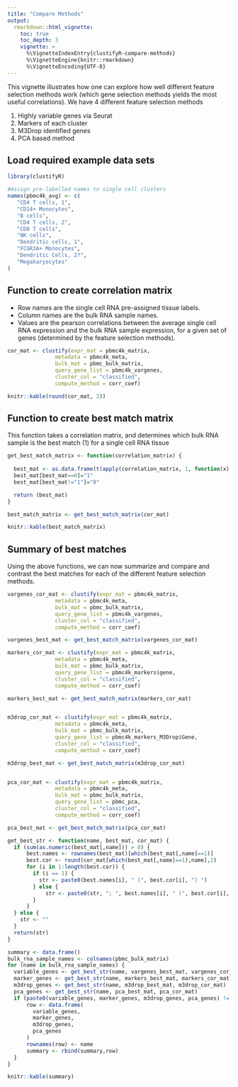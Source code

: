 ```yaml
---
title: "Compare Methods"
output:
  rmarkdown::html_vignette:
    toc: true
    toc_depth: 3
    vignette: >
      %\VignetteIndexEntry{clustifyR-compare-methods}
      %\VignetteEngine{knitr::rmarkdown}
      %\VignetteEncoding{UTF-8}
---
```


This vignette illustrates how one can explore how well different feature selection methods work (which gene selection methods yields the most useful correlations). We have 4 different feature selection methods 

1) Highly variable genes via Seurat
2) Markers of each cluster
3) M3Drop identified genes 
4) PCA based method

## Load required example data sets

```r
library(clustifyR)

#Assign pre-labelled names to single cell clusters
names(pbmc4k_avg) <- c(
   "CD4 T cells, 1",
   "CD14+ Monocytes",
   "B cells",
   "CD4 T cells, 2",
   "CD8 T cells",
   "NK cells",
   "Dendritic cells, 1",
   "FCGR3A+ Monocytes",
   "Dendritic Cells, 2?",
   "Megakaryocytes"
)
```

## Function to create correlation matrix 

* Row names are the single cell RNA pre-assigned tissue labels.
* Column names are the bulk RNA sample names.
* Values are the pearson correlations between the average single cell RNA expression and the bulk RNA sample expression, for a given set of genes (determined by the feature selection methods).

```r

cor_mat <- clustify(expr_mat = pbmc4k_matrix,
               metadata = pbmc4k_meta,
               bulk_mat = pbmc_bulk_matrix,
               query_gene_list = pbmc4k_vargenes,
               cluster_col = "classified",
               compute_method = corr_coef)

knitr::kable(round(cor_mat, 2))

```

## Function to create best match matrix 

This function takes a correlation matrix, and determines which bulk RNA sample is the best match (1) for a single cell RNA tissue

```r
get_best_match_matrix <- function(correlation_matrix) {
  
  best_mat <- as.data.frame(t(apply(correlation_matrix, 1, function(x) x - max(x))))
  best_mat[best_mat==0]="1"
  best_mat[best_mat!="1"]="0"

  return (best_mat)
}

best_match_matrix <- get_best_match_matrix(cor_mat)

knitr::kable(best_match_matrix)
```

## Summary of best matches

Using the above functions, we can now summarize and compare and contrast the best matches for each of the different feature selection methods.

```r
vargenes_cor_mat <- clustify(expr_mat = pbmc4k_matrix,
               metadata = pbmc4k_meta,
               bulk_mat = pbmc_bulk_matrix,
               query_gene_list = pbmc4k_vargenes,
               cluster_col = "classified",
               compute_method = corr_coef)

vargenes_best_mat <- get_best_match_matrix(vargenes_cor_mat)

markers_cor_mat <- clustify(expr_mat = pbmc4k_matrix,
               metadata = pbmc4k_meta,
               bulk_mat = pbmc_bulk_matrix,
               query_gene_list = pbmc4k_markers$gene,
               cluster_col = "classified",
               compute_method = corr_coef)

markers_best_mat <- get_best_match_matrix(markers_cor_mat)


m3drop_cor_mat <- clustify(expr_mat = pbmc4k_matrix,
               metadata = pbmc4k_meta,
               bulk_mat = pbmc_bulk_matrix,
               query_gene_list = pbmc4k_markers_M3Drop$Gene,
               cluster_col = "classified",
               compute_method = corr_coef)

m3drop_best_mat <- get_best_match_matrix(m3drop_cor_mat)


pca_cor_mat <- clustify(expr_mat = pbmc4k_matrix,
               metadata = pbmc4k_meta,
               bulk_mat = pbmc_bulk_matrix,
               query_gene_list = pbmc_pca,
               cluster_col = "classified",
               compute_method = corr_coef)

pca_best_mat <- get_best_match_matrix(pca_cor_mat)

get_best_str <- function(name, best_mat, cor_mat) {
  if (sum(as.numeric(best_mat[,name])) > 0) {
      best.names <- rownames(best_mat)[which(best_mat[,name]==1)]  
      best.cor <- round(cor_mat[which(best_mat[,name]==1),name],2)
      for (i in 1:length(best.cor)) {
        if (i == 1) {
          str <- paste0(best.names[i], " (", best.cor[i], ") ") 
        } else {
            str <- paste0(str, "; ", best.names[i], " (", best.cor[i], ") ") 
        }
      }
  } else {
    str <- ""
  }
  return(str)
}

summary <- data.frame()
bulk_rna_sample_names <- colnames(pbmc_bulk_matrix)
for (name in bulk_rna_sample_names) {
  variable_genes <- get_best_str(name, vargenes_best_mat, vargenes_cor_mat)
  marker_genes <- get_best_str(name, markers_best_mat, markers_cor_mat)
  m3drop_genes <- get_best_str(name, m3drop_best_mat, m3drop_cor_mat)
  pca_genes <- get_best_str(name, pca_best_mat, pca_cor_mat)
  if (paste0(variable_genes, marker_genes, m3drop_genes, pca_genes) != "") {
      row <- data.frame(
        variable_genes,
        marker_genes,
        m3drop_genes,
        pca_genes
      )
      rownames(row) <- name
      summary <- rbind(summary,row)    
  }
}

knitr::kable(summary)

```



